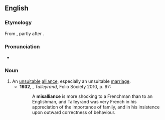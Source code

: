 ==English==

===Etymology===
From {{prefix|mis|alliance|lang=en}}, partly after {{etyl|fr|en}} {{term|mésalliance}}.

===Pronunciation===
* {{a|UK}} {{IPA|/ˌmɪsəˈlaɪəns/|lang=en}}

===Noun===
{{en-noun}}

# An [[unsuitable]] [[alliance]], especially an unsuitable [[marriage]]. {{defdate|from 18th c.}}
#* '''1932''', {{w|Duff Cooper}}, ''Talleyrand'', Folio Society 2010, p. 97:
#*: A '''misalliance''' is more shocking to a Frenchman than to an Englishman, and Talleyrand was very French in his appreciation of the importance of family, and in his insistence upon outward correctness of behaviour.